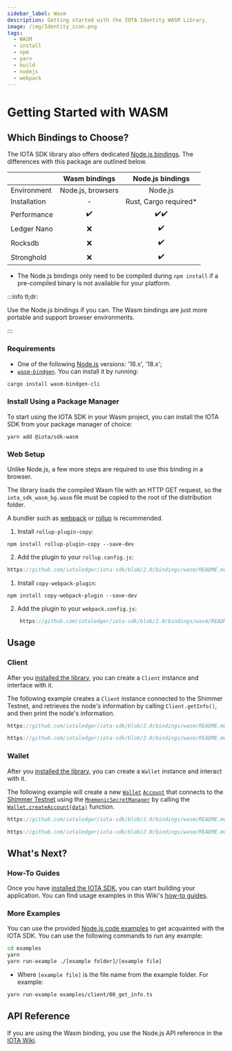 ```yaml
---
sidebar_label: Wasm
description: Getting started with the IOTA Identity WASM Library.
image: /img/Identity_icon.png
tags:
  - WASM
  - install
  - npm
  - yarn
  - build
  - nodejs
  - webpack
---
```


# Getting Started with WASM

<WarningPasswordStorage />

## Which Bindings to Choose?

The IOTA SDK library also offers dedicated [Node.js bindings](../nodejs). The differences with this package are outlined
below.


|              |   Wasm bindings   |   Node.js bindings    |
|:-------------|:-----------------:|:---------------------:|
| Environment  | Node.js, browsers |        Node.js        |
| Installation |         -         | Rust, Cargo required* |
| Performance  |        ✔️         |         ✔️✔️          |
| Ledger Nano  |         ❌         |          ✔️           |
| Rocksdb      |         ❌         |          ✔️           |
| Stronghold   |         ❌         |          ✔️           |

- The Node.js bindings only need to be compiled during `npm install` if a pre-compiled binary is not available for your platform.

:::info tl;dr:

Use the Node.js bindings if you can. The Wasm bindings are just more portable and support browser environments.

:::

### Requirements

- One of the following [Node.js](https://nodejs.org/) versions: '16.x', '18.x';
- [`wasm-bindgen`](https://github.com/rustwasm/wasm-bindgen). You can install it by running:

```bash
cargo install wasm-bindgen-cli
```

### Install Using a Package Manager

To start using the IOTA SDK in your Wasm project, you can install the IOTA SDK from your package manager of choice:

```npm2yarn
yarn add @iota/sdk-wasm
```

### Web Setup

Unlike Node.js, a few more steps are required to use this binding in a browser.

The library loads the compiled Wasm file with an HTTP GET request, so the `iota_sdk_wasm_bg.wasm` file must be copied to
the root of the distribution folder.

A bundler such as [webpack](https://webpack.js.org/) or [rollup](https://rollupjs.org/) is recommended.

<Tabs groupId="bundler" queryString>
<TabItem value="rollup" label="Rollup">

1. Install `rollup-plugin-copy`:

```npm2yarn
npm install rollup-plugin-copy --save-dev
```

2. Add the plugin to your `rollup.config.js`:

```js reference
https://github.com/iotaledger/iota-sdk/blob/2.0/bindings/wasm/README.md#L58-L70
```

</TabItem>
<TabItem value="webpack" label="Webpack">

1. Install `copy-webpack-plugin`:

```npm2yarn
npm install copy-webpack-plugin --save-dev
```

2. Add the plugin to your `webpack.config.js`:

```js reference
    https://github.com/iotaledger/iota-sdk/blob/2.0/bindings/wasm/README.md#L84-L105
```

</TabItem>
</Tabs>

## Usage

### Client

After you [installed the library](#install-the-iota-sdk), you can create a `Client` instance and interface with it.

The following example creates a `Client`
instance connected to
the Shimmer Testnet, and retrieves the node's information by
calling `Client.getInfo()`,
and then print the node's information.

<Tabs groupId="usage" queryString>
<TabItem value="Web" label="Web">
<div className={'hide-code-block-extras'}>

```js reference
https://github.com/iotaledger/iota-sdk/blob/2.0/bindings/wasm/README.md#L119-L137
```

</div>
</TabItem>
<TabItem value="Node.js" label="Node.js">
<div className={'hide-code-block-extras'}>


```js reference
https://github.com/iotaledger/iota-sdk/blob/2.0/bindings/wasm/README.md#L143-L160
```

</div>
</TabItem>
</Tabs>

### Wallet

After you [installed the library](#installing-the-iota-sdk), you can create a `Wallet` instance and interact with it.

The following example will create a
new [`Wallet`](https://wiki.iota.org/iota-sdk/references/nodejs/classes/Wallet/) [`Account`](https://wiki.iota.org/iota-sdk/references/nodejs/classes/Account/)
that connects to the [Shimmer Testnet](https://api.testnet.shimmer.network) using the
[`MnemonicSecretManager`](https://wiki.iota.org/iota-sdk/references/nodejs/interfaces/MnemonicSecretManager/)
by calling
the [`Wallet.createAccount(data)`](https://wiki.iota.org/iota-sdk/references/nodejs/classes/Wallet/#createaccount)
function.


<Tabs groupId="usage" queryString>
<TabItem value="Web" label="Web">
<div className={'hide-code-block-extras'}>


```js reference
https://github.com/iotaledger/iota-sdk/blob/2.0/bindings/wasm/README.md#L176-L200
```

</div>
</TabItem>
<TabItem value="Node.js" label="Node.js">
<div className={'hide-code-block-extras'}>

```js reference
https://github.com/iotaledger/iota-sdk/blob/2.0/bindings/wasm/README.md#L206-L231
```


</div>
</TabItem>
</Tabs>

## What's Next?

### How-To Guides

Once you have [installed the IOTA SDK](#install-the-iota-sdk), you can start building your application. You can find
usage examples in this Wiki's [how-to guides](../how-tos/introduction.md).

<EditDotEnv />

### More Examples

You can use the provided
[Node.js code examples](https://github.com/iotaledger/iota-sdk/tree/develop/bindings/nodejs/examples) to get acquainted
with the IOTA SDK. You can use the following commands to run any example:

```bash
cd examples
yarn
yarn run-example ./[example folder]/[example file]
```

- Where `[example file]` is the file name from the example folder. For example:

```bash
yarn run-example examples/client/00_get_info.ts
```

## API Reference

If you are using the Wasm binding, you use the Node.js API reference in the
[IOTA Wiki](https://wiki.iota.org/shimmer/iota-sdk/references/nodejs/api_ref/).